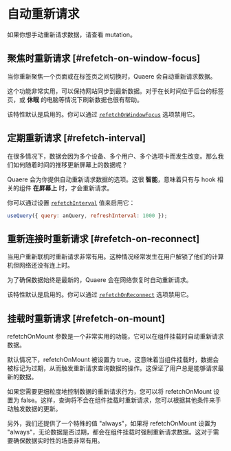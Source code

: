 
# 自动重新请求

<Callout>
  如果你想手动重新请求数据，请查看 <Link href="/docs/mutation">mutation</Link>。
</Callout>

## 聚焦时重新请求 [#refetch-on-window-focus]

当你重新聚焦一个页面或在标签页之间切换时，Quaere 会自动重新请求数据。

这个功能非常实用，可以保持网站同步到最新数据。对于在长时间位于后台的标签页，或 **休眠** 的电脑等情况下刷新数据也很有帮助。

该特性默认是启用的。你可以通过 [`refetchOnWindowFocus`](/docs/api) 选项禁用它。

## 定期重新请求 [#refetch-interval]

在很多情况下，数据会因为多个设备、多个用户、多个选项卡而发生改变。那么我们如何随着时间的推移更新屏幕上的数据呢？

Quaere 会为你提供自动重新请求数据的选项。这很 **智能**，意味着只有与 hook 相关的组件 **在屏幕上** 时，才会重新请求。

你可以通过设置 [`refetchInterval`](/docs/api) 值来启用它：

```js
useQuery({ query: anQuery, refreshInterval: 1000 });
```

## 重新连接时重新请求 [#refetch-on-reconnect]

当用户重新联机时重新请求非常有用。这种情况经常发生在用户解锁了他们的计算机但网络还没有连上时。

为了确保数据始终是最新的，Quaere 会在网络恢复时自动重新请求。

该特性默认是启用的。你可以通过 [`refetchOnReconnect`](/docs/api) 选项禁用它。

## 挂载时重新请求 [#refetch-on-mount]

refetchOnMount 参数是一个非常实用的功能，它可以在组件挂载时自动重新请求数据。

默认情况下，refetchOnMount 被设置为 true。这意味着当组件挂载时，数据会被标记为过期，从而触发重新请求查询数据的操作。这保证了用户总是能够请求最新的数据。

如果您需要更细粒度地控制数据的重新请求行为，您可以将 refetchOnMount 设置为 false。这样，查询将不会在组件挂载时重新请求，您可以根据其他条件来手动触发数据的更新。

另外，我们还提供了一个特殊的值 "always"，如果将 refetchOnMount 设置为 "always"，无论数据是否过期，都会在组件挂载时强制重新请求数据。这对于需要确保数据实时性的场景非常有用。
